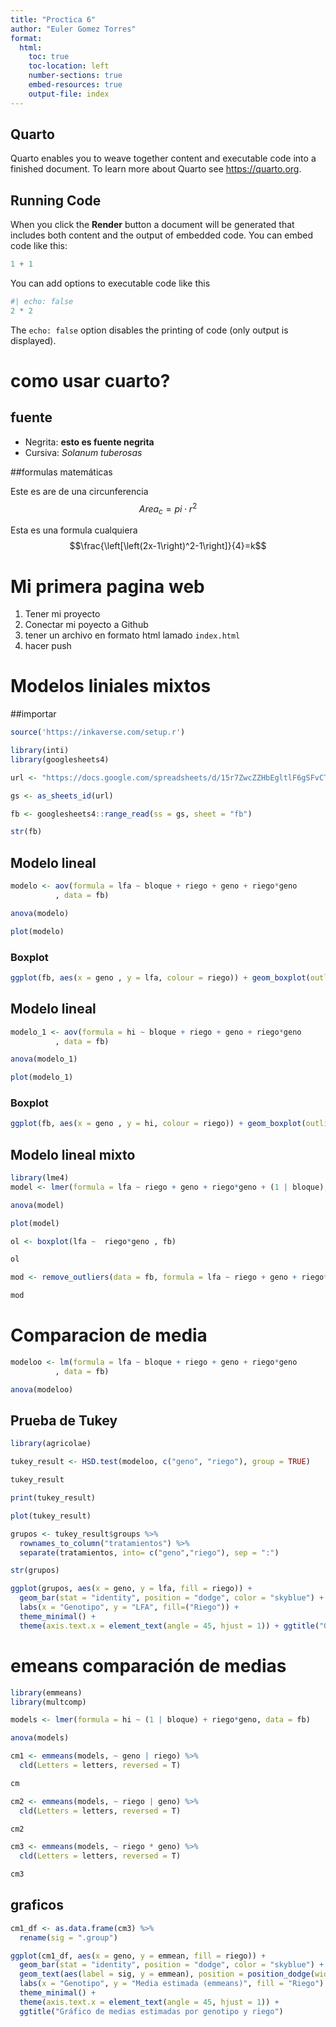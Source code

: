 ```yaml
---
title: "Proctica 6"
author: "Euler Gomez Torres"
format:
  html:
    toc: true
    toc-location: left
    number-sections: true
    embed-resources: true
    output-file: index
---
```


## Quarto

Quarto enables you to weave together content and executable code into a finished document. To learn more about Quarto see <https://quarto.org>.

## Running Code

When you click the **Render** button a document will be generated that includes both content and the output of embedded code. You can embed code like this:

```r
1 + 1
```

You can add options to executable code like this

```r
#| echo: false
2 * 2
```

The `echo: false` option disables the printing of code (only output is displayed).

# como usar cuarto?

## fuente

-   Negrita: **esto es fuente negrita**
-   Cursiva: *Solanum tuberosas*

##formulas matemáticas

Este es are de una circunferencia $$Area_c=pi\cdot r^2$$

Esta es una formula cualquiera $$\frac{\left[\left(2x-1\right)^2-1\right]}{4}=k$$

# Mi primera pagina web

1. Tener mi proyecto
2. Conectar mi poyecto a Github
3. tener un archivo en formato html lamado `index.html`
4. hacer push

# Modelos liniales mixtos



##importar

```r

source('https://inkaverse.com/setup.r')

library(inti)
library(googlesheets4)

url <- "https://docs.google.com/spreadsheets/d/15r7ZwcZZHbEgltlF6gSFvCTFA-CFzVBWwg3mFlRyKPs/edit?gid=172957346#gid=172957346"

gs <- as_sheets_id(url)

fb <- googlesheets4::range_read(ss = gs, sheet = "fb")

str(fb)

```
## Modelo lineal

```r
modelo <- aov(formula = lfa ~ bloque + riego + geno + riego*geno
          , data = fb)

anova(modelo)

plot(modelo)

```
### Boxplot

```r
ggplot(fb, aes(x = geno , y = lfa, colour = riego)) + geom_boxplot(outlier.colour = "red",outlier.shape = 16, outlier.size = 2) + labs(title = "Boxplot con interacción de niveles de riego y genotipo", x = "interacción Riego y Genotipo", y = "Area Foliar en cm^2") + theme_minimal() + theme(axis.text.x = element_text(angle = 45, hjust = 1))
```

## Modelo lineal

```r
modelo_1 <- aov(formula = hi ~ bloque + riego + geno + riego*geno
          , data = fb)

anova(modelo_1)

plot(modelo_1)

```
### Boxplot

```r
ggplot(fb, aes(x = geno , y = hi, colour = riego)) + geom_boxplot(outlier.colour = "red",outlier.shape = 16, outlier.size = 2) + labs(title = "Boxplot con interacción de niveles de riego y genotipo", x = "interacción Riego y Genotipo", y = "Índice de cosecha") + theme_minimal() + theme(axis.text.x = element_text(angle = 45, hjust = 1))
```

## Modelo lineal mixto
```r
library(lme4)
model <- lmer(formula = lfa ~ riego + geno + riego*geno + (1 | bloque), data = fb)

anova(model)

plot(model)

ol <- boxplot(lfa ~  riego*geno , fb)

ol

```

```r
mod <- remove_outliers(data = fb, formula = lfa ~ riego + geno + riego*geno + (1 | bloque), plot_diag = T)

mod
```
# Comparacion de media

```r
modeloo <- lm(formula = lfa ~ bloque + riego + geno + riego*geno
          , data = fb)

anova(modeloo)

```

## Prueba de Tukey

```r
library(agricolae)

tukey_result <- HSD.test(modeloo, c("geno", "riego"), group = TRUE)

tukey_result

print(tukey_result)

plot(tukey_result)

grupos <- tukey_result$groups %>% 
  rownames_to_column("tratamientos") %>% 
  separate(tratamientos, into= c("geno","riego"), sep = ":")

str(grupos)

ggplot(grupos, aes(x = geno, y = lfa, fill = riego)) +
  geom_bar(stat = "identity", position = "dodge", color = "skyblue") + geom_text(aes(label = groups), position = position_dodge(width = 0.9), vjust = -0.5) +  # Aquí se añaden las etiquetas de 'groups' encima de las barras
  labs(x = "Genotipo", y = "LFA", fill=("Riego")) +
  theme_minimal() +
  theme(axis.text.x = element_text(angle = 45, hjust = 1)) + ggtitle("Gráfico de barras: LFA por genotipo y riego")

```

# emeans comparación de medias

```r
library(emmeans)
library(multcomp)

models <- lmer(formula = hi ~ (1 | bloque) + riego*geno, data = fb)

anova(models)

cm1 <- emmeans(models, ~ geno | riego) %>% 
  cld(Letters = letters, reversed = T)

cm

cm2 <- emmeans(models, ~ riego | geno) %>% 
  cld(Letters = letters, reversed = T)

cm2

cm3 <- emmeans(models, ~ riego * geno) %>% 
  cld(Letters = letters, reversed = T)

cm3
```
## graficos

```r
cm1_df <- as.data.frame(cm3) %>% 
  rename(sig = ".group")

ggplot(cm1_df, aes(x = geno, y = emmean, fill = riego)) +
  geom_bar(stat = "identity", position = "dodge", color = "skyblue") +
  geom_text(aes(label = sig, y = emmean), position = position_dodge(width = 0.9), vjust = -0.5) +
  labs(x = "Genotipo", y = "Media estimada (emmeans)", fill = "Riego") +
  theme_minimal() +
  theme(axis.text.x = element_text(angle = 45, hjust = 1)) +
  ggtitle("Gráfico de medias estimadas por genotipo y riego")
```


